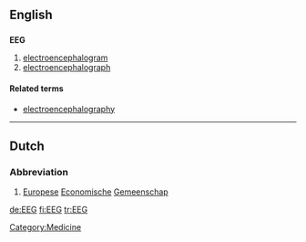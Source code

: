 ==English==

==={{initialism}}===
'''EEG'''

# [[electroencephalogram]]
# [[electroencephalograph]]

====Related terms====
* [[electroencephalography]]

[[Category:Medicine]]
----

==Dutch==
{{wikipedia|Europese Economische Gemeenschap|lang=nl}}

===Abbreviation===
{{infl|nl|abbreviation}}
# [[Europese]] [[economische|Economische]] [[gemeenschap|Gemeenschap]]

[[de:EEG]]
[[fi:EEG]]
[[tr:EEG]]